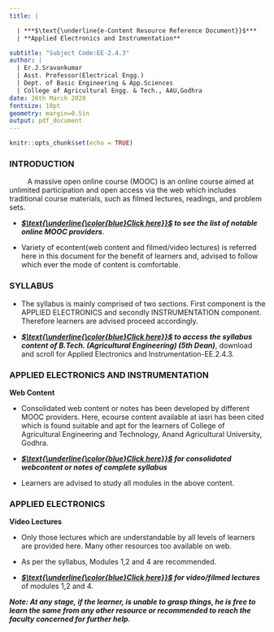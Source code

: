 ```yaml
---
title: |

  | ***$\text{\underline{e-Content Resource Reference Document}}$***
  | **Applied Electronics and Instrumentation**

subtitle: "Subject Code:EE-2.4.3"
author: | 
  | Er.J.Sravankumar
  | Asst. Professor(Electrical Engg.)
  | Dept. of Basic Engineering & App.Sciences
  | College of Agricultural Engg. & Tech., AAU,Godhra
date: 26th March 2020
fontsize: 10pt
geometry: margin=0.5in
output: pdf_document
---
```


```r
knitr::opts_chunk$set(echo = TRUE)
```

### INTRODUCTION

&nbsp;&nbsp;&nbsp;&nbsp;&nbsp;&nbsp;&nbsp;&nbsp; A massive open online course (MOOC) is an online course aimed at unlimited participation and open access via the web which includes traditional course materials, such as filmed lectures, readings, and problem sets.
    
+ ***[$\text{\underline{\color{blue}Click here}}$](https://en.wikipedia.org/wiki/List_of_MOOCs) to see the list of notable online MOOC providers***.

+ Variety of econtent(web content and filmed/video lectures) is referred here in this document for the benefit of learners and, advised to follow which ever the mode of content is comfortable.

### SYLLABUS

+ The syllabus is mainly comprised of two sections. First component is the APPLIED ELECTRONICS and secondly INSTRUMENTATION component. Therefore learners are advised proceed accordingly.

+ ***[$\text{\underline{\color{blue}Click here}}$](http://www.aau.in/college-menu/707/1178) to access the syllabus content of B.Tech. (Agricultural Engineering) (5th Dean)***, download and scroll for Applied Electronics and Instrumentation-EE.2.4.3.

### APPLIED ELECTRONICS AND INSTRUMENTATION

**Web Content**

+ Consolidated web content or notes has been developed by different MOOC providers. Here, ecourse content available at iasri has been cited which is found suitable and apt for the learners of College of Agricultural Engineering and Technology, Anand Agricultural University, Godhra.

+ ***[$\text{\underline{\color{blue}Click here}}$](http://ecoursesonline.iasri.res.in/course/view.php?id=528) for consolidated webcontent or notes of complete syllabus***

+ Learners are advised to study all modules in the above content.

### APPLIED ELECTRONICS

**Video Lectures**

+ Only those lectures which are understandable by all levels of learners are provided here. Many other resources too available on web. 

+ As per the syllabus, Modules 1,2 and 4 are recommended.

+ ***[$\text{\underline{\color{blue}Click here}}$](https://nptel.ac.in/courses/117103063/#) for video/filmed lectures*** of modules 1,2 and 4.


***Note: At any stage, if the learner, is unable to grasp things, he is free to learn the same from any other resource or recommended to reach the faculty concerned for further help.***







